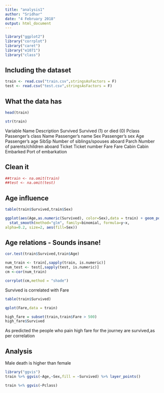 ```yaml
---
title: "analysis1"
author: "Sridhar"
date: "4 February 2018"
output: html_document
---
```


```r
library("ggplot2")
library("corrplot")
library("caret")
library("e1071")
library("class")
```

## Including the dataset

```r
train <- read.csv("train.csv",stringsAsFactors = F)
test <- read.csv("test.csv",stringsAsFactors = F)
```

## What the data has

```r
head(train)
```
```r
str(train)
```
Variable    Name	Description
Survived	  Survived (1) or died (0)
Pclass	    Passenger’s class
Name	      Passenger’s name
Sex	        Passenger’s sex
Age	        Passenger’s age
SibSp	      Number of siblings/spouses aboard
Parch	      Number of parents/children aboard
Ticket	    Ticket number
Fare	      Fare
Cabin	      Cabin
Embarked	  Port of embarkation

## Clean it
```r
##train <- na.omit(train)
##test <- na.omit(test)
```
## Age influence
```r
table(train$Survived,train$Sex)
```


```r
ggplot(aes(Age,as.numeric(Survived), color=Sex),data = train) + geom_point(position=position_jitter(height=0.03, width=0)) +
  stat_smooth(method="glm", family=binomial, formula=y~x,
alpha=0.2, size=2, aes(fill=Sex)) 
```


## Age relations - Sounds insane!

```r
cor.test(train$Survived,train$Age)
```
```r
num_train <- train[,sapply(train, is.numeric)]
num_test <- test[,sapply(test, is.numeric)]
cm <-cor(num_train)
```

```r
corrplot(cm,method = "shade")
```
Survived is correlated with Fare
```r
table(train$Survived)
```

```r
qplot(Fare,data = train)
```

```r
high_fare = subset(train,train$Fare > 500)
high_fare$Survived
```
As predicted the people who pain high fare for the journey are survived,as per correlation

## Analysis

Male death is higher than female

```r
library("ggvis")
train %>% ggvis(~Age,~Sex,fill = ~Survived) %>% layer_points()
```


```r
train %<% ggvis(~Pclass)
```

